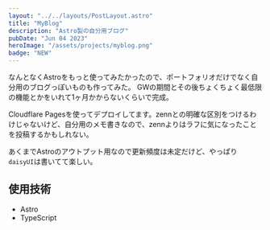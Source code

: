 ```yaml
---
layout: "../../layouts/PostLayout.astro"
title: "MyBlog"
description: "Astro製の自分用ブログ"
pubDate: "Jun 04 2023"
heroImage: "/assets/projects/myblog.png"
badge: "NEW"
---
```


なんとなくAstroをもっと使ってみたかったので、ポートフォリオだけでなく自分用のブログっぽいものも作ってみた。
GWの期間とその後ちょくちょく最低限の機能とかをいれて1ヶ月かからないくらいで完成。

Cloudflare Pagesを使ってデプロイしてます。zennとの明確な区別をつけるわけじゃないけど、自分用のメモ書きなので、zennよりはラフに気になったことを投稿するかもしれない。

あくまでAstroのアウトプット用なので更新頻度は未定だけど、やっぱり`daisyUI`は書いてて楽しい。

## 使用技術

- Astro
- TypeScript
